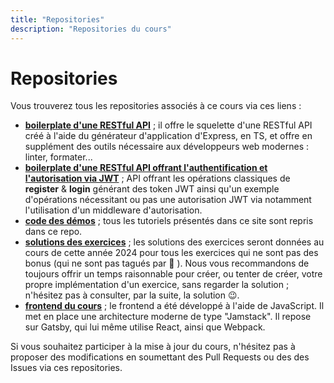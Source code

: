 ```yaml
---
title: "Repositories"
description: "Repositories du cours"
---
```


# Repositories
Vous trouverez tous les repositories associés à ce cours via ces liens :

- [**boilerplate d'une RESTful API**](https://github.com/e-vinci/basic-ts-api-boilerplate) ; il offre le squelette d'une RESTful API créé à l'aide du générateur d'application d'Express, en TS, et offre en supplément des outils nécessaire aux développeurs web modernes : linter, formater...
- [**boilerplate d'une RESTful API offrant l'authentification et l'autorisation via JWT**](https://github.com/e-vinci/jwt-ts-api-boilerplate) ; API offrant les opérations classiques de **register** & **login** générant des token JWT ainsi qu'un exemple d'opérations nécessitant ou pas une autorisation JWT via notamment l'utilisation d'un middleware d'autorisation. 
- [**code des démos**](https://github.com/e-vinci/ts-demos) ; tous les tutoriels présentés dans ce site sont repris dans ce repo.
- [**solutions des exercices**](https://github.com/e-vinci/ts-exercises.git) ; les solutions des exercices seront données au cours de cette année 2024 pour tous les exercices qui ne sont pas des bonus (qui ne sont pas tagués par 🍬 ). Nous vous recommandons de toujours offrir un temps raisonnable pour créer, ou tenter de créer, votre propre implémentation d'un exercice, sans regarder la solution ; n'hésitez pas à consulter, par la suite, la solution 😉. 
- [**frontend du cours**](https://github.com/e-vinci/web2) ; le frontend a été développé à l'aide de JavaScript. Il met en place une architecture moderne de type "Jamstack". Il repose sur Gatsby, qui lui même utilise React, ainsi que Webpack.

Si vous souhaitez participer à la mise à jour du cours, n'hésitez pas à proposer des modifications en soumettant des Pull Requests ou des des Issues via ces repositories.